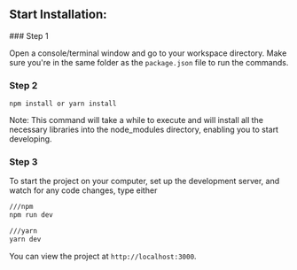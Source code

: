 

## Start Installation:

<Steps>
### Step 1

Open a console/terminal window and go to your workspace directory. Make sure you're in the same folder as the `package.json` file to run the commands.

### Step 2

`npm install or yarn install `

<Callout type="info">
  Note: This command will take a while to execute and will install all the
  necessary libraries into the node_modules directory, enabling you to start
  developing.
</Callout>

### Step 3

To start the project on your computer, set up the development server, and watch for any code changes, type either

```bash
///npm
npm run dev

///yarn
yarn dev
```

You can view the project at `http://localhost:3000`.

</Steps>
